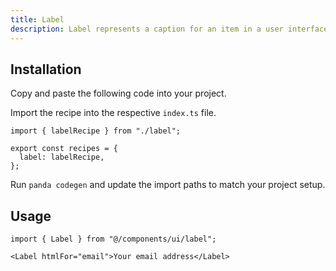 ```yaml
---
title: Label
description: Label represents a caption for an item in a user interface.
---
```


<ComponentPreview name="label-demo" />

## Installation

<Steps>

<Step>Copy and paste the following code into your project.</Step>

<ComponentSource name="label.ts" type="recipe" />

<ComponentSource name="label.tsx" type="component" />

<Step>Import the recipe into the respective `index.ts` file.</Step>

```tsx
import { labelRecipe } from "./label";

export const recipes = {
  label: labelRecipe,
};
```

<Step>Run `panda codegen` and update the import paths to match your project setup.</Step>

</Steps>

## Usage

```tsx
import { Label } from "@/components/ui/label";
```

```tsx
<Label htmlFor="email">Your email address</Label>
```

